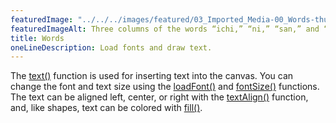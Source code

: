 ---
featuredImage: "../../../images/featured/03_Imported_Media-00_Words-thumbnail.png"
featuredImageAlt: Three columns of the words “ichi,” “ni,” “san,” and “shi” on a white background. The first column is right aligned, the middle column is center aligned, and the left column is left aligned.
title: Words
oneLineDescription: Load fonts and draw text.
---

The <a href="https://p5js.org/reference/p5/text" target="_blank">text()</a> function is used for inserting text into the canvas.
You can change the font and text size using the <a href="https://p5js.org/reference/p5/loadFont" target="_blank">loadFont()</a>
and <a href="https://p5js.org/reference/p5/fontSize" target="_blank">fontSize()</a> functions.
The text can be aligned left, center, or right with the <a href="https://p5js.org/reference/p5/textAlign" target="_blank">textAlign()</a>
function, and, like shapes, text can be colored with <a href="https://p5js.org/reference/p5/fill" target="_blank">fill()</a>.